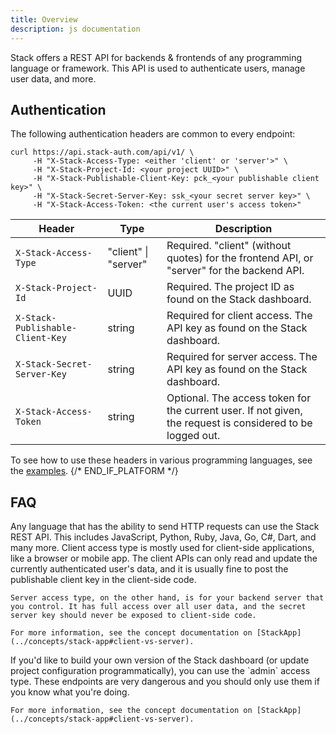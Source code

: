```yaml
---
title: Overview
description: js documentation
---
```


Stack offers a REST API for backends & frontends of any programming language or framework. This API is used to authenticate users, manage user data, and more.

## Authentication

The following authentication headers are common to every endpoint:

```http
curl https://api.stack-auth.com/api/v1/ \
     -H "X-Stack-Access-Type: <either 'client' or 'server'>" \
     -H "X-Stack-Project-Id: <your project UUID>" \
     -H "X-Stack-Publishable-Client-Key: pck_<your publishable client key>" \
     -H "X-Stack-Secret-Server-Key: ssk_<your secret server key>" \
     -H "X-Stack-Access-Token: <the current user's access token>"
```

| Header | Type | Description |
| ------ | ---- | ----------- |
| `X-Stack-Access-Type` | "client" \| "server" | Required. "client" (without quotes) for the frontend API, or "server" for the backend API. |
| `X-Stack-Project-Id` | UUID | Required. The project ID as found on the Stack dashboard. |
| `X-Stack-Publishable-Client-Key` | string | Required for client access. The API key as found on the Stack dashboard. |
| `X-Stack-Secret-Server-Key` | string | Required for server access. The API key as found on the Stack dashboard. |
| `X-Stack-Access-Token` | string | Optional. The access token for the current user. If not given, the request is considered to be logged out. |

To see how to use these headers in various programming languages, see the [examples](./../concepts/backend-integration.mdx).
{/* END_IF_PLATFORM */}

## FAQ

<AccordionGroup>
  <Accordion title="Which languages are supported?">
    Any language that has the ability to send HTTP requests can use the Stack REST API. This includes JavaScript, Python, Ruby, Java, Go, C#, Dart, and many more. 
  </Accordion>
  <Accordion title="Should I use client or server access type?">
    Client access type is mostly used for client-side applications, like a browser or mobile app. The client APIs can only read and update the currently authenticated user's data, and it is usually fine to post the publishable client key in the client-side code.

    Server access type, on the other hand, is for your backend server that you control. It has full access over all user data, and the secret server key should never be exposed to client-side code.

    For more information, see the concept documentation on [StackApp](../concepts/stack-app#client-vs-server).
  </Accordion>
  <Accordion title="What is this 'admin' access type that I see?">
    If you'd like to build your own version of the Stack dashboard (or update project configuration programmatically), you can use the `admin` access type. These endpoints are very dangerous and you should only use them if you know what you're doing.

    For more information, see the concept documentation on [StackApp](../concepts/stack-app#client-vs-server).
  </Accordion>
</AccordionGroup>

